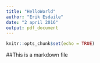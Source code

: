 ---
title: "HelloWorld"
author: "Erik Esdaile"
date: "2 april 2016"
output: pdf_document
---

```{r setup, include=FALSE}
knitr::opts_chunk$set(echo = TRUE)
```

##This is a markdown file
